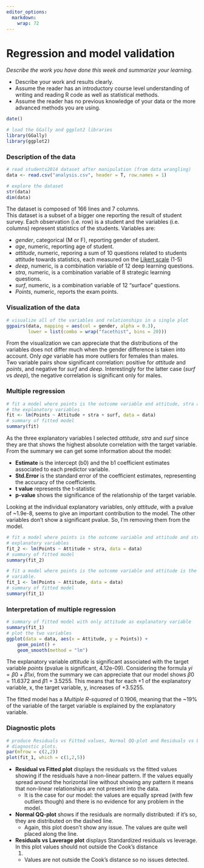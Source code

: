 ```yaml
---
editor_options: 
  markdown: 
    wrap: 72
---
```


# Regression and model validation

*Describe the work you have done this week and summarize your learning.*

-   Describe your work and results clearly.
-   Assume the reader has an introductory course level understanding of
    writing and reading R code as well as statistical methods.
-   Assume the reader has no previous knowledge of your data or the more
    advanced methods you are using.

```r
date()

# load the GGally and ggplot2 libraries
library(GGally)
library(ggplot2)
```

### Description of the data

```r
# read students2014 dataset after manipulation (from data wrangling)
data <- read.csv("analysis.csv", header = T, row.names = 1)

# explore the dataset
str(data)
dim(data)
```

The dataset is composed of 166 lines and 7 columns.\
This dataset is a subset of a bigger one reporting the result of student
survey. Each observation (i.e. row) is a student and the variables (i.e.
columns) represent statistics of the students. Variables are:

-   *gender*, categorical (M or F), reporting gender of student.
-   *age*, numeric, reporting age of student.
-   *attitude*, numeric, reporing a sum of 10 questions related to
    students attitude towards statistics, each measured on the [Likert
    scale](https://en.wikipedia.org/wiki/Likert_scale) (1-5)
-   *deep*, numeric, is a combination variable of 12 deep learning
    questions.
-   *stra*, numeric, is a combination variable of 8 strategic learning
    questions.
-   *surf*, numeric, is a combination variable of 12 "surface"
    questions.
-   *Points*, numeric, reports the exam points.

### Visualization of the data

```r
# visualize all of the variables and relationships in a single plot
ggpairs(data, mapping = aes(col = gender, alpha = 0.3),
        lower = list(combo = wrap("facethist", bins = 20)))
```

From the visualization we can appreciate that the distributions of the
variables does not differ much when the gender difference is taken into
account. Only *age* variable has more outliers for females than males.\
Two variable pairs show significant correlation: positive for *attitude*
and *points*, and negative for *surf* and *deep*. Interestingly for the
latter case (*surf* vs *deep*), the negative correlation is significant
only for males.

### Multiple regression

```r
# fit a model where points is the outcome variable and attitude, stra and surf are
# the explanatory variables
fit <- lm(Points ~ Attitude + stra + surf, data = data)
# summary of fitted model
summary(fit)
```

As the three explanatory variables I selected *attitude*, *stra* and
*surf* since they are that shows the highest absolute correlation with
the target variable.\
From the summary we can get some information about the model:

-   **Estimate** is the intercept (b0) and the b1 coefficient estimates
    associated to each predictor variable.
-   **Std.Error** is the standard error of the coefficient estimates,
    representing the accuracy of the coefficients.
-   **t value** represents the t-statistic
-   **p-value** shows the significance of the relationship of the target
    variable.

Looking at the individual explanatory variables, only *attitude*, with a
pvalue of \~1.9e-8, seems to give an important contribution to the
model. The other variables don't show a significant pvalue. So, I'm
removing them from the model.

```r
# fit a model where points is the outcome variable and attitude and stra are the
# explanatory variables
fit_2 <- lm(Points ~ Attitude + stra, data = data)
# summary of fitted model
summary(fit_2)

# fit a model where points is the outcome variable and attitude is the explanatory
# variable.
fit_1 <- lm(Points ~ Attitude, data = data)
# summary of fitted model
summary(fit_1)
```

### Interpretation of multiple regression

```r
# summary of fitted model with only attitude as explanatory variable
summary(fit_1)
# plot the two variables
ggplot(data = data, aes(x = Attitude, y = Points)) +
    geom_point() +
    geom_smooth(method = "lm")
```

The explanatory variable *attitude* is significant associated with the
target variable *points* (pvalue is significant, 4.12e-09). Considering
the formula $yi = β0 + β1xi$, from the summary we can appreciate that
our model shows $β0$ = 11.6372 and $β1$ = 3.5255. This means that for
each +1 of the explanatory variable, x, the target variable, y,
increases of +3.5255.

The fitted model has a *Multiple R-squared* of 0.1906, meaning that the
\~19% of the variable of the target variable is explained by the
explanatory variable.

### Diagnostic plots

```r
# produce Residuals vs Fitted values, Normal QQ-plot and Residuals vs Leverage 
# diagnostic plots.
par(mfrow = c(2,2))
plot(fit_1, which = c(1,2,5))
```

-   **Residual vs Fitted plot** displays the residuals vs the fitted
    values showing if the residuals have a non-linear pattern. If the
    values equally spread around the horizontal line without showing any
    pattern it means that non-linear relationships are not present into
    the data.
    -   It is the case for our model: the values are equally spread
        (with few outliers though) and there is no evidence for any
        problem in the model.
-   **Normal QQ-plot** shows if the residuals are normally distributed:
    if it's so, they are distributed on the dashed line.
    -   Again, this plot doesn't show any issue. The values are quite
        well placed along the line.
-   **Residuals vs Laverage plot** displays Standardized residuals vs
    leverage. In this plot values should not outside the Cook's distance
    1.
    -   Values are not outside the Cook's distance so no issues
        detected.
